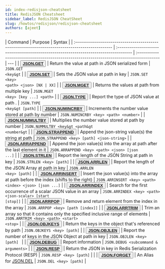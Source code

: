 ```yaml
---
id: index-redisjson-cheatsheet
title: RedisJSON Cheatsheet
sidebar_label: RedisJSON CheatSheet
slug: /howtos/redisjson/redisjson-cheatsheet
authors: [ajeet]
---
```


| Command                                                                                           | Purpose                                                                                | Syntax                                                                                     |
| :------------------------------------------------------------------------------------------------ | :------------------------------------------------------------------------------------- | :----------------------------------------------------------------------------------------- | --- |
| <button><b>[JSON.GET](https://oss.redis.com/redisjson/commands/#jsonget)</b></button>             | Return the value at path in JSON serialized form                                       | <code>JSON.GET &lt;key&gt</code>                                                           |
| <button><b>[JSON.SET](https://oss.redis.com/redisjson/commands/#jsonset)</b></button>             | Sets the JSON value at path in key                                                     | <code>JSON.SET &lt;key&gt; &lt;path&gt; &lt;json&gt; [NX &#124; XX]</code>                 |
| <button><b>[JSON.MGET](hTtps://oss.redis.com/redisjson/commands/#jsonmget)</b></button>           | Returns the values at path from multiple key                                           | <code>JSON.MGET &lt;key&gt; [key ...] &lt;path&gt;</code>                                  |
| <button><b>[JSON.TYPE](https://oss.redis.com/redisjson/commands/#jsontype)</b></button>           | Report the type of JSON value at path .                                                | <code>JSON.TYPE &lt;key&gt [path]</code>                                                   |
| <button><b>[JSON.NUMINCRBY](https://oss.redis.com/redisjson/commands/#jsonnumincrby)</b></button> | Increments the number value stored at path by number                                   | <code>JSON.NUMINCRBY &lt;key&gt; &lt;path&gt; &lt;number&gt;</code>                        |
| <button><b>[JSON.NUMMULTBY](https://oss.redis.com/redisjson/commands/#jsonnummultby)</b></button> | Multiplies the number value stored at path by number                                   | <code>JSON.NUMMULTBY &lt;key&gt &lt;path&gt &lt;number&gt</code>                           |
| <button><b>[JSON.STRAPPEND](https://oss.redis.com/redisjson/commands/#jsonstrappend)</b></button> | Append the json-string value(s) the string at path                                     | <code>JSON.STRAPPEND &lt;key&gt; [path] &lt;json-string&gt;</code>                         |
| <button><b>[JSON.ARRAPPEND](https://oss.redis.com/redisjson/commands/#jsonarrappend)</b></button> | Append the json value(s) into the array at path after the last element in it           | <code>JSON.ARRAPPEND &lt;key&gt; &lt;path&gt; &lt;json&gt; [json ...]</code>               |
| <button><b>[JSON.STRLEN](https://oss.redis.com/redisjson/commands/#jsonstrlen)</b></button>       | Report the length of the JSON String at path in key                                    | <code>JSON.STRLEN &lt;key&gt; [path]</code>                                                |
| <button><b>[JSON.ARRLEN](https://oss.redis.com/redisjson/commands/#jsonarrlen)</b></button>       | Report the length of the JSON Array at path in key                                     | <code>JSON.ARRLEN &lt;key&gt; [path]</code>                                                |
| <button><b>[JSON.ARRINSERT](https://oss.redis.com/redisjson/commands/#jsonarrinsert)</b></button> | Insert the json value(s) into the array at path before the index (shifts to the right) | <code>JSON.ARRINSERT &lt;key&gt; &lt;path&gt; &lt;index&gt; &lt;json&gt; [json ...]</code> |
| <button><b>[JSON.ARRINDEX](https://oss.redis.com/redisjson/commands/#jsonarrindex)</b></button>   | Search for the first occurrence of a scalar JSON value in an array                     | <code>JSON.ARRINDEX &lt;key&gt; &lt;path&gt; &lt;json-scalar&gt; [start [stop]]</code>     |
| <button><b>[JSON.ARRPOP](https://oss.redis.com/redisjson/commands/#jsonarrpop)</b></button>       | Remove and return element from the index in the array                                  | <code>JSON.ARRPOP &lt;key&gt; [path [index]]</code>                                        |
| <button><b>[JSON.ARRTRIM](https://oss.redis.com/redisjson/commands/#jsonarrtrim)</b></button>     | Trim an array so that it contains only the specified inclusive range of elements       | <code>JSON.ARRTRIM &lt;key&gt; &lt;path&gt; &lt;start&gt; &lt;stop&gt;</code>              |
| <button><b>[JSON.OBJKEYS](https://oss.redis.com/redisjson/commands/#jsonobjkeys)</b></button>     | Return the keys in the object that's referenced by path                                | <code>JSON.OBJKEYS &lt;key&gt; [path]</code>                                               |
| <button><b>[JSON.OBJLEN](https://oss.redis.com/redisjson/commands/#jsonobjlen)</b></button>       | Report the number of keys in the JSON Object at path in key                            | <code>JSON.OBJLEN &lt;key&gt; [path] </code>                                               |
| <button><b>[JSON.DEBUG](https://oss.redis.com/redisjson/commands/#jsondebug)</b></button>         | Report information                                                                     | <code>JSON.DEBUG &lt;subcommand & arguments&gt;</code>                                     |
| <button><b>[JSON.RESP](https://oss.redis.com/redisjson/commands/#jsonresp)</b></button>           | Return the JSON in key in Redis Serialization Protocol (RESP)                          | <code>JSON.RESP &lt;key&gt; [path]</code>                                                  |     |
| <button><b>[JSON.FORGET](https://oss.redis.com/redisjson/commands/#jsonforget)</b></button>       | An Alias for [JSON.DEL](https://oss.redis.com/redisjson/commands/#jsondel)             | <code>JSON.DEL &lt;key&gt; [path]</code>                                                   |
